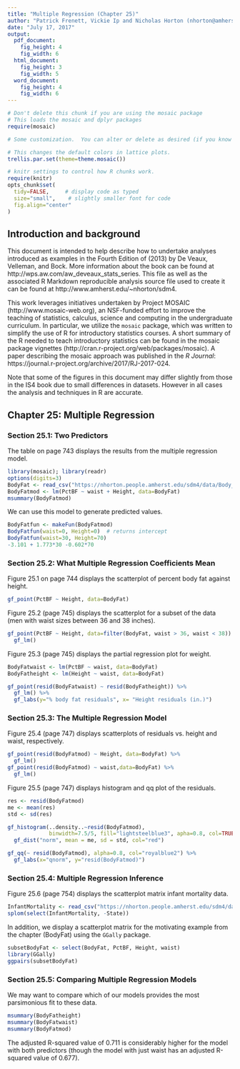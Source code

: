 ```yaml
---
title: "Multiple Regression (Chapter 25)"
author: "Patrick Frenett, Vickie Ip and Nicholas Horton (nhorton@amherst.edu)"
date: "July 17, 2017"
output: 
  pdf_document:
    fig_height: 4
    fig_width: 6
  html_document:
    fig_height: 3
    fig_width: 5
  word_document:
    fig_height: 4
    fig_width: 6
---
```

  
  
  ```r
# Don't delete this chunk if you are using the mosaic package
# This loads the mosaic and dplyr packages
require(mosaic)
```

```r
# Some customization.  You can alter or delete as desired (if you know what you are doing).

# This changes the default colors in lattice plots.
trellis.par.set(theme=theme.mosaic())  

# knitr settings to control how R chunks work.
require(knitr)
opts_chunk$set(
  tidy=FALSE,     # display code as typed
  size="small",    # slightly smaller font for code
  fig.align="center"
)
```

## Introduction and background 

This document is intended to help describe how to undertake analyses introduced 
as examples in the Fourth Edition of \emph{Intro Stats} (2013) by De Veaux, Velleman, and Bock.
More information about the book can be found at http://wps.aw.com/aw_deveaux_stats_series.  This
file as well as the associated R Markdown reproducible analysis source file used to create it can be found at http://www.amherst.edu/~nhorton/sdm4.

This work leverages initiatives undertaken by Project MOSAIC (http://www.mosaic-web.org), an NSF-funded effort to improve the teaching of statistics, calculus, science and computing in the undergraduate curriculum. In particular, we utilize the `mosaic` package, which was written to simplify the use of R for introductory statistics courses. A short summary of the R needed to teach introductory statistics can be found in the mosaic package vignettes (http://cran.r-project.org/web/packages/mosaic). A paper describing the mosaic approach was published in the *R Journal*: https://journal.r-project.org/archive/2017/RJ-2017-024.

Note that some of the figures in this document may differ slightly from those in the IS4 book due to small differences in datasets. However in all cases the analysis and techniques in R are accurate.

## Chapter 25: Multiple Regression

### Section 25.1: Two Predictors


The table on page 743 displays the results from the multiple regression model.

```r
library(mosaic); library(readr)
options(digits=3)
BodyFat <- read_csv("https://nhorton.people.amherst.edu/sdm4/data/Body_fat_complete.csv")
BodyFatmod <- lm(PctBF ~ waist + Height, data=BodyFat)
msummary(BodyFatmod)
```

We can use this model to generate predicted values.

```r
BodyFatfun <- makeFun(BodyFatmod)
BodyFatfun(waist=0, Height=0)  # returns intercept
BodyFatfun(waist=30, Height=70)  
-3.101 + 1.773*30 -0.602*70
```

### Section 25.2: What Multiple Regression Coefficients Mean

Figure 25.1 on page 744 displays the scatterplot of percent body fat against height.

```r
gf_point(PctBF ~ Height, data=BodyFat) 
```

Figure 25.2 (page 745) displays the scatterplot for a subset of the data (men with waist sizes between 36 and 38 inches).

```r
gf_point(PctBF ~ Height, data=filter(BodyFat, waist > 36, waist < 38)) %>%
  gf_lm()
```

Figure 25.3 (page 745) displays the partial regression plot for weight.

```r
BodyFatwaist <- lm(PctBF ~ waist, data=BodyFat)
BodyFatheight <- lm(Height ~ waist, data=BodyFat)

gf_point(resid(BodyFatwaist) ~ resid(BodyFatheight)) %>%
  gf_lm() %>%
  gf_labs(y="% body fat residuals", x= "Height residuals (in.)")
```

### Section 25.3: The Multiple Regression Model 

Figure 25.4 (page 747) displays scatterplots of residuals vs. height and waist, respectively.

```r
gf_point(resid(BodyFatmod) ~ Height, data=BodyFat) %>% 
  gf_lm()
gf_point(resid(BodyFatmod) ~ waist,data=BodyFat) %>%
  gf_lm()
```

Figure 25.5 (page 747) displays histogram and qq plot of the residuals.

```r
res <- resid(BodyFatmod)
me <- mean(res)
std <- sd(res)

gf_histogram(..density..~resid(BodyFatmod), 
             binwidth=7.5/5, fill="lightsteelblue3", apha=0.8, col=TRUE) %>%
  gf_dist("norm", mean = me, sd = std, col="red")

gf_qq(~ resid(BodyFatmod), alpha=0.8, col="royalblue2") %>%
  gf_labs(x="qnorm", y="resid(BodyFatmod)")
```

 
### Section 25.4: Multiple Regression Inference

Figure 25.6 (page 754) displays the scatterplot matrix infant mortality data.  

```r
InfantMortality <- read_csv("https://nhorton.people.amherst.edu/sdm4/data/Infant_Mortality.csv")
splom(select(InfantMortality, -State))
```

In addition, we display a scatterplot matrix for the motivating example from the chapter (BodyFat) using the `GGally` package.
```r
subsetBodyFat <- select(BodyFat, PctBF, Height, waist)
library(GGally)
ggpairs(subsetBodyFat)
```

 
### Section 25.5: Comparing Multiple Regression Models

We may want to compare which of our models provides the most parsimonious fit to these data.

```r
msummary(BodyFatheight)
msummary(BodyFatwaist)
msummary(BodyFatmod)
```

The adjusted R-squared value of 0.711 is considerably higher for the model
with both predictors (though the model with just waist has an adjusted R-squared value of 0.677).
